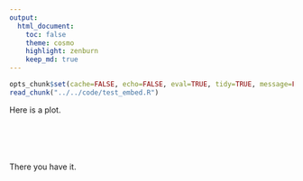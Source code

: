 ```yaml
---
output:
  html_document:
    toc: false
    theme: cosmo
    highlight: zenburn
    keep_md: true
---
```


```r
opts_chunk$set(cache=FALSE, echo=FALSE, eval=TRUE, tidy=TRUE, message=FALSE, warning=FALSE, results="asis", comment=NA)
read_chunk("../../code/test_embed.R")
```

Here is a plot.

```r
```

```r
```

```r
```

```r
```

```r
```

There you have it.
